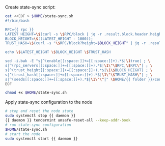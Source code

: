  Create state-sync script:

```bash copy
cat <<EOF > $HOME/state-sync.sh
#!/bin/bash

RPC={{ rpc }}
LATEST_HEIGHT=\$(curl -s \$RPC/block | jq -r .result.block.header.height);
BLOCK_HEIGHT=\$((LATEST_HEIGHT - 1000));
TRUST_HASH=\$(curl -s "\$RPC/block?height=$BLOCK_HEIGHT" | jq -r .result.block_id.hash)

echo \$LATEST_HEIGHT \$BLOCK_HEIGHT \$TRUST_HASH

sed -i.bak -E "s|^(enable[[:space:]]+=[[:space:]]+).*$|\1true| ; \
s|^(rpc_servers[[:space:]]+=[[:space:]]+).*$|\1\"\$RPC,\$RPC\"| ; \
s|^(trust_height[[:space:]]+=[[:space:]]+).*$|\1\$BLOCK_HEIGHT| ; \
s|^(trust_hash[[:space:]]+=[[:space:]]+).*$|\1\"\$TRUST_HASH\"| ; \
s|^(seeds[[:space:]]+=[[:space:]]+).*$|\1\"\"|" \$HOME/{{ folder }}/config/config.toml
EOF

chmod +x $HOME/state-sync.sh
```
Apply state-sync configuration to the node
```bash copy
# stop and reset the node state
sudo systemctl stop {{ daemon }}
{{ daemon }} tendermint unsafe-reset-all --keep-addr-book
# run state-sync configuration
$HOME/state-sync.sh
# start the node 
sudo systemctl start {{ daemon }}
```